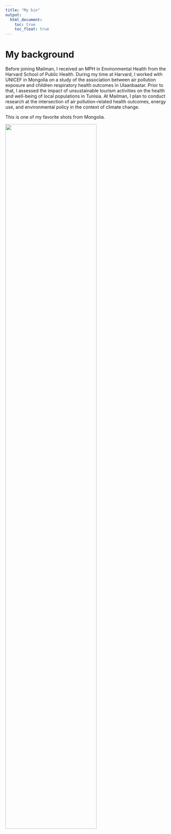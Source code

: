 ```yaml
---
title: "My bio"
output: 
  html_document:
    toc: true
    toc_float: true
---
```


# My background

Before joining Mailman, I received an MPH in Environmental Health from the Harvard School of Public Health. During my time at Harvard, I worked with UNICEF in Mongolia on a study of the association between air pollution exposure and children respiratory health outcomes in Ulaanbaatar. Prior to that, I assessed the impact of unsustainable tourism activities on the health and well-being of local populations in Tunisia. At Mailman, I plan to conduct research at the intersection of air pollution-related health outcomes, energy use, and environmental policy in the context of climate change.

This is one of my favorite shots from Mongolia. 

<img src="images/lake.jpg" style="width:75%">


